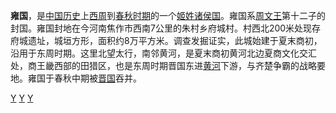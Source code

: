 {{Unreferenced|time=2018-06-16T10:29:58+00:00}}
{{周代诸侯国
|国名=雍
|国君姓氏=姬姓
|爵位=子
|国都=雍城(今河南省修武县)
|分封者=不明
|始祖=
|建国年=[[西周|西周]]早期
|灭亡年=春秋中期
|灭亡原因=吞并
|史书记载=《[[左传|左传]]》
}}

'''雍国'''，是[[中国历史|中国历史]]上[[西周|西周]]到[[春秋时期|春秋时期]]的一个[[姬姓|姬姓]][[诸侯国|诸侯国]]。雍国系[[周文王|周文王]]第十二子的封国。雍国封地在今河南焦作市西南7公里的朱村乡府城村。村西北200米处现存府城遗址，城垣方形，面积约8万平方米。调查发掘证实，此城始建于夏末商初，沿用于东周时期。这里北望太行，南邻黄河，是夏末商初黄河北边夏商文化交汇处，商王畿西部的田猎区，也是东周时期晋国东进[[黄河|黄河]]下游，与齐楚争霸的战略要地。雍国于春秋中期被[[晋国|晋国]]吞并。

{{周代姬姓诸侯}}
{{河南省先秦列國}}
 
[[Category:春秋時期的國家|Y]]
[[Category:河南历史政权|Y]]
[[Category:修武县|Y]]